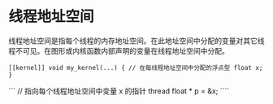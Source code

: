 # 线程地址空间

<OrigninalPDF title="4.3 thread Address Space" />

线程地址空间是指每个线程的内存地址空间。在此地址空间中分配的变量对其它线程不可见。在图形或内核函数内部声明的变量在线程地址空间中分配。

```
[[kernel]] void my_kernel(...) { // 在每线程地址空间中分配的浮点型 float x; }
```

``` // 指向每个线程地址空间中变量 x 的指针 thread float \* p = &x; ````
